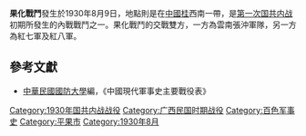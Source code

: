 {{Infobox Military Conflict|
campaign=|
image=|
caption=|
conflict=果化戰鬥|
date=1930年8月9日|
place=[[中國|中國]]桂西南|
result=紅軍狙擊雲南重要軍事舉點，不過遭國民革命軍支持的雲南張沖部隊擊退，紅八軍軍長[[俞作豫|俞作豫]]遭俘，並被槍決|
combatant1=[[File:Flag_of_the_Republic_of_China_Army.svg|25px]][[國民革命軍|國民革命軍]]|
combatant2=[[File:中國工農紅軍軍旗.svg|border]][[紅七軍|紅七軍]]、[[紅八軍|紅八軍]]| 
commander1=[[张冲_(1900年)|張沖]]|
commander2=[[李明瑞|李明瑞]]、[[張雲逸|張雲逸]]、[[俞作豫|俞作豫]]|
strength1=|
strength2=|
casualties1=|
casualties2=|
}}

'''果化戰鬥'''發生於1930年8月9日，地點則是在[[中國|中國]][[广西|桂]]西南一帶，是[[第一次国共内战|第一次国共内战]]初期所發生的內戰戰鬥之一。果化戰鬥的交戰雙方，一方為雲南張沖軍隊，另一方為紅七軍及紅八軍。

==參考文獻==
*[[中華民國|中華民國]][[國防大學_(臺灣)|國防大學]]編，《中國現代軍事史主要戰役表》

{{第一次国共内战}}
{{War-stub}}

[[Category:1930年国共内战战役|Category:1930年国共内战战役]]
[[Category:广西民国时期战役|Category:广西民国时期战役]]
[[Category:百色军事史|Category:百色军事史]]
[[Category:平果市|Category:平果市]]
[[Category:1930年8月|Category:1930年8月]]